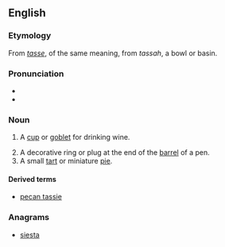 {{also|Tassie}}
==English==

===Etymology===

From {{etyl|fr}} ''[[tasse]]'', of the same meaning, from {{etyl|ar}} ''tassah'', a bowl or basin.

===Pronunciation===
* {{IPA|ˈtæsi}}
* {{rhymes|æsi}}

===Noun===
{{en-noun}}

# {{Scotland}} A [[cup]] or [[goblet]] for drinking wine.
# A decorative ring or plug  at the end of the [[barrel]] of a pen.
# A small [[tart]] or miniature [[pie]].

====Derived terms====
* [[pecan tassie]]

===Anagrams===
* [[siesta#English|siesta]]